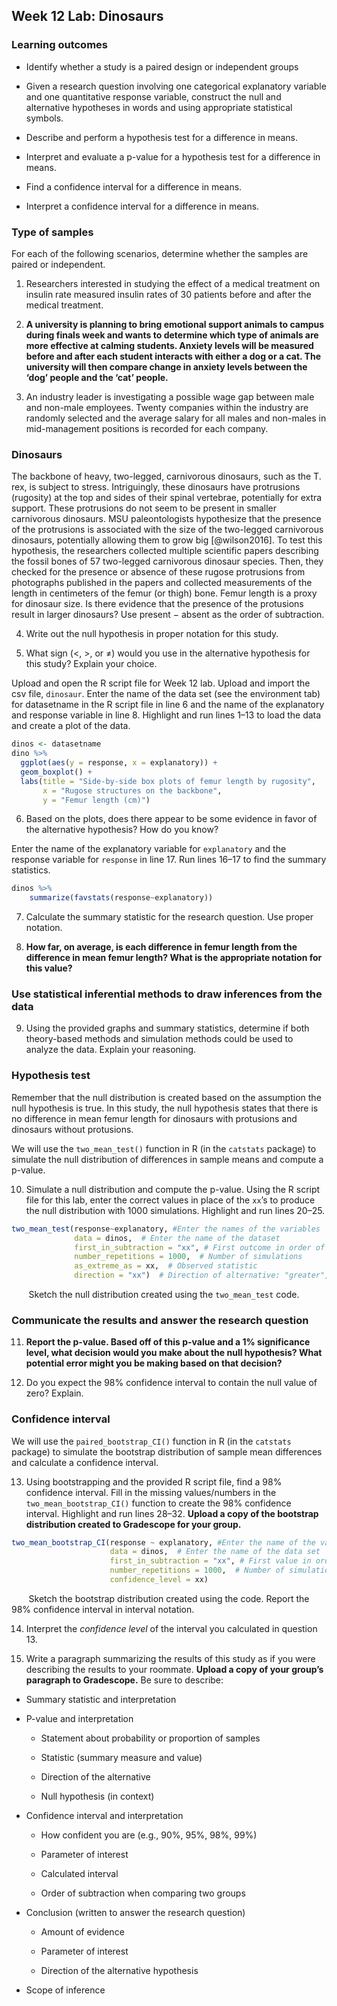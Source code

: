 ## Week 12 Lab: Dinosaurs

\setstretch{1}


### Learning outcomes

* Identify whether a study is a paired design or independent groups

* Given a research question involving one categorical explanatory variable and one quantitative response variable, construct the null and alternative hypotheses
  in words and using appropriate statistical symbols.

* Describe and perform a hypothesis test for a difference in means.

* Interpret and evaluate a p-value for a hypothesis test for a difference in means.

* Find a confidence interval for a difference in means.

* Interpret a confidence interval for a difference in means.

### Type of samples

For each of the following scenarios, determine whether the samples are paired or independent.

1. Researchers interested in studying the effect of a medical treatment on insulin rate measured insulin rates of 30 patients before and after the medical treatment.
\vspace{0.3in}

2.  **A university is planning to bring emotional support animals to campus during finals week and wants to determine which type of animals are more effective at calming students.  Anxiety levels will be measured before and after each student interacts with either a dog or a cat.  The university will then compare change in anxiety levels between the 'dog' people and the 'cat' people.**
\vspace{0.3in}

3.  An industry leader is investigating a possible wage gap between male and non-male employees.  Twenty companies within the industry are randomly selected and the average salary for all males and non-males in mid-management positions is recorded for each company.
\vspace{0.3in}

### Dinosaurs

The backbone of heavy, two-legged, carnivorous dinosaurs, such as the T. rex, is subject to stress. Intriguingly, these dinosaurs have protrusions (rugosity) at the top and sides of their spinal vertebrae, potentially for extra support. These protrusions do not seem to be present in smaller carnivorous dinosaurs. MSU paleontologists hypothesize that the presence of the protrusions is associated with the size of the two-legged carnivorous dinosaurs, potentially allowing them to grow big [@wilson2016]. To test this hypothesis, the researchers collected multiple scientific papers describing the fossil bones of 57 two-legged carnivorous dinosaur species. Then, they checked for the presence or absence of these rugose protrusions from photographs published in the papers and collected measurements of the length in centimeters of the femur (or thigh) bone. Femur length is a proxy for dinosaur size. Is there evidence that the presence of the protusions result in larger dinosaurs?  Use present $-$ absent as the order of subtraction.

\newpage

4.  Write out the null hypothesis in proper notation for this study.  

\vspace{0.6in}

5.  What sign ($<$, $>$, or $\neq$) would you use in the alternative hypothesis for this study?  Explain your choice.

\vspace{0.4in}

Upload and open the R script file for Week 12 lab. Upload and import the csv file, `dinosaur`. Enter the name of the data set (see the environment tab) for datasetname in the R script file in line 6 and the name of the explanatory and response variable in line 8. Highlight and run lines 1--13 to load the data and create a plot of the data. 
```r
dinos <- datasetname
dino %>%
  ggplot(aes(y = response, x = explanatory)) +
  geom_boxplot() +
  labs(title = "Side-by-side box plots of femur length by rugosity",
       x = "Rugose structures on the backbone",
       y = "Femur length (cm)")
```

6. Based on the plots, does there appear to be some evidence in favor of the alternative hypothesis?  How do you know?
\vspace{0.4in}

Enter the name of the explanatory variable for `explanatory` and the response variable for `response` in line 17.  Run lines 16--17 to find the summary statistics.

```r
dinos %>% 
    summarize(favstats(response~explanatory))
```


7.  Calculate the summary statistic for the research question. Use proper notation.
\vspace{0.25in}

8. **How far, on average, is each difference in femur length from the difference in mean femur length?  What is the appropriate notation for this value?**

\vspace{0.4in}

### Use statistical inferential methods to draw inferences from the data {-}

9.  Using the provided graphs and summary statistics, determine if both theory-based methods and simulation methods could be used to analyze the data.  Explain your reasoning.

\vspace{0.8in}

### Hypothesis test {-}

Remember that the null distribution is created based on the assumption the null hypothesis is true.  In this study, the null hypothesis states that there is no difference in mean femur length for dinosaurs with protusions and dinosaurs without protusions.

We will use the `two_mean_test()` function in R (in the `catstats` package) to simulate the null distribution of differences in sample means and compute a p-value. 

10.  Simulate a null distribution and compute the p-value. Using the R script file for this lab, enter the correct values in place of the `xx`'s to produce the null distribution with 1000 simulations.  Highlight and run lines 20--25.  

```r
two_mean_test(response~explanatory, #Enter the names of the variables
              data = dinos,  # Enter the name of the dataset
              first_in_subtraction = "xx", # First outcome in order of subtraction
              number_repetitions = 1000,  # Number of simulations
              as_extreme_as = xx,  # Observed statistic
              direction = "xx")  # Direction of alternative: "greater", "less", or "two-sided"
```
|        Sketch the null distribution created using the `two_mean_test` code.

\vspace{1.5in}

### Communicate the results and answer the research question {-}

11.  **Report the p-value. Based off of this p-value and a 1% significance level, what decision would you make about the null hypothesis?  What potential error might you be making based on that decision?**

\vspace{0.5in}

12. Do you expect the 98\% confidence interval to contain the null value of zero?  Explain.

\vspace{0.8in}

### Confidence interval {-}

We will use the `paired_bootstrap_CI()` function in R (in the `catstats` package) to simulate the bootstrap distribution of sample mean differences and calculate a confidence interval. 

13. Using bootstrapping and the provided R script file, find a 98\% confidence interval. Fill in the missing values/numbers in the `two_mean_bootstrap_CI()` function to create the 98\% confidence interval.  Highlight and run lines 28--32. **Upload a copy of the bootstrap distribution created to Gradescope for your group.** 

```r
two_mean_bootstrap_CI(response ~ explanatory, #Enter the name of the variables
                      data = dinos,  # Enter the name of the data set
                      first_in_subtraction = "xx", # First value in order of subtraction
                      number_repetitions = 1000,  # Number of simulations
                      confidence_level = xx)
```

|        Sketch the bootstrap distribution created using the code.  Report the 98\% confidence interval in interval notation.

\vspace{1.5in}

14. Interpret the *confidence level* of the interval you calculated in question 13. 

\vspace{0.8in}

15.  Write a paragraph summarizing the results of this study as if you were describing the results to your roommate.  **Upload a copy of your group's paragraph to Gradescope.** Be sure to describe:

* Summary statistic and interpretation

* P-value and interpretation

    * Statement about probability or proportion of samples
    
    * Statistic (summary measure and value)
    
    * Direction of the alternative 
    
    * Null hypothesis (in context) 


* Confidence interval and interpretation

    * How confident you are (e.g., 90%, 95%, 98%, 99%)
    
    * Parameter of interest
    
    * Calculated interval
    
    * Order of subtraction when comparing two groups


* Conclusion (written to answer the research question)

    * Amount of evidence
    
    * Parameter of interest 
    
    * Direction of the alternative hypothesis


* Scope of inference

\vspace{2.6in}

\newpage